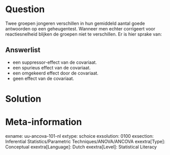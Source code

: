 Question
========
Twee groepen jongeren verschillen in hun gemiddeld aantal goede antwoorden op een geheugentest. Wanneer men echter corrigeert voor reactiesnelheid blijken de groepen niet te verschillen. Er is hier sprake van:

Answerlist
----------
* een suppressor-effect van de covariaat.
* een spurieus effect van de covariaat.
* een omgekeerd effect door de covariaat.
* geen effect van de covariaat.


Solution
========

Meta-information
================
exname: uu-ancova-101-nl
extype: schoice
exsolution: 0100
exsection: Inferential Statistics/Parametric Techniques/ANOVA/ANCOVA
exextra[Type]: Conceptual
exextra[Language]: Dutch
exextra[Level]: Statistical Literacy
